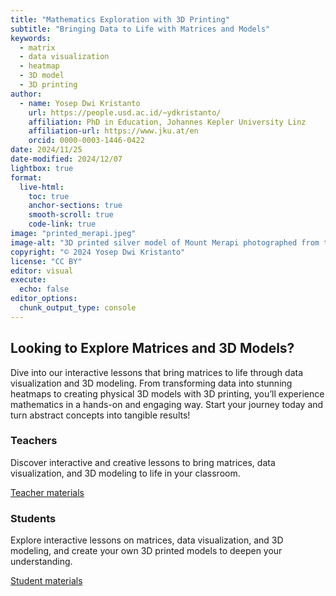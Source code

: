 ```yaml
---
title: "Mathematics Exploration with 3D Printing"
subtitle: "Bringing Data to Life with Matrices and Models"
keywords: 
  - matrix
  - data visualization
  - heatmap
  - 3D model
  - 3D printing
author:
  - name: Yosep Dwi Kristanto
    url: https://people.usd.ac.id/~ydkristanto/
    affiliation: PhD in Education, Johannes Kepler University Linz
    affiliation-url: https://www.jku.at/en
    orcid: 0000-0003-1446-0422
date: 2024/11/25
date-modified: 2024/12/07
lightbox: true
format:
  live-html:
    toc: true
    anchor-sections: true
    smooth-scroll: true
    code-link: true
image: "printed_merapi.jpeg"
image-alt: "3D printed silver model of Mount Merapi photographed from the 12th floor in Linz, Austria, with a detailed view of the topographic features."
copyright: "© 2024 Yosep Dwi Kristanto"
license: "CC BY"
editor: visual
execute: 
  echo: false
editor_options: 
  chunk_output_type: console
---
```


## Looking to Explore Matrices and 3D Models?

Dive into our interactive lessons that bring matrices to life through data visualization and 3D modeling. From transforming data into stunning heatmaps to creating physical 3D models with 3D printing, you’ll experience mathematics in a hands-on and engaging way. Start your journey today and turn abstract concepts into tangible results!

::::: {layout="[1,1]"}
::: {#teachers}
### Teachers

Discover interactive and creative lessons to bring matrices, data visualization, and 3D modeling to life in your classroom.

[Teacher materials](teachers.qmd)
:::

::: {#students}
### Students

Explore interactive lessons on matrices, data visualization, and 3D modeling, and create your own 3D printed models to deepen your understanding.

[Student materials](students.qmd)
:::
:::::
